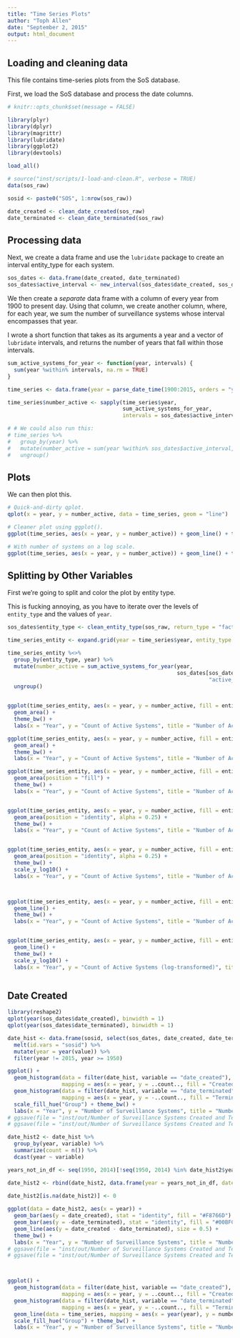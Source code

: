 ```yaml
---
title: "Time Series Plots"
author: "Toph Allen"
date: "September 2, 2015"
output: html_document
---
```


## Loading and cleaning data

This file contains time-series plots from the SoS database.

First, we load the SoS database and process the date columns.

```r
# knitr::opts_chunk$set(message = FALSE)
```


```r
library(plyr)
library(dplyr)
library(magrittr)
library(lubridate)
library(ggplot2)
library(devtools)

load_all()

# source("inst/scripts/1-load-and-clean.R", verbose = TRUE)
data(sos_raw)

sosid <- paste0("SOS", 1:nrow(sos_raw))

date_created <- clean_date_created(sos_raw)
date_terminated <- clean_date_terminated(sos_raw)
```

## Processing data

Next, we create a data frame and use the `lubridate` package to create an interval entity_type for each system.

```r
sos_dates <- data.frame(date_created, date_terminated)
sos_dates$active_interval <- new_interval(sos_dates$date_created, sos_dates$date_terminated)
```

We then create a *separate* data frame with a column of every year from 1900 to present day. Using that column, we create another column, where, for each year, we sum the number of surveillance systems whose interval encompasses that year.

I wrote a short function that takes as its arguments a year and a vector of `lubridate` intervals, and returns the number of years that fall within those intervals.

```r
sum_active_systems_for_year <- function(year, intervals) {
  sum(year %within% intervals, na.rm = TRUE)
}

time_series <- data.frame(year = parse_date_time(1900:2015, orders = "y"))

time_series$number_active <- sapply(time_series$year,
                                    sum_active_systems_for_year,
                                    intervals = sos_dates$active_interval)

# # We could also run this:
# time_series %>%
#   group_by(year) %>%
#   mutate(number_active = sum(year %within% sos_dates$active_interval, na.rm = TRUE)) %>%
#   ungroup()
```

## Plots

We can then plot this.

```r
# Quick-and-dirty qplot.
qplot(x = year, y = number_active, data = time_series, geom = "line")

# Cleaner plot using ggplot().
ggplot(time_series, aes(x = year, y = number_active)) + geom_line() + theme_bw() + labs(x = "Year", y = "Count of Active Systems", title = "Number of Active Surveillance Systems over Time")

# With number of systems on a log scale.
ggplot(time_series, aes(x = year, y = number_active)) + geom_line() + theme_bw() + labs(x = "Year", y = "Count of Active Systems (log scale)", title = "Number of Active Surveillance Systems over Time") + scale_y_log10()

```

## Splitting by Other Variables

First we're going to split and color the plot by entity type.

This is fucking annoying, as you have to iterate over the levels of `entity_type` and the values of `year`.

```r
sos_dates$entity_type <- clean_entity_type(sos_raw, return_type = "factor")

time_series_entity <- expand.grid(year = time_series$year, entity_type = levels(sos_dates$entity_type))

time_series_entity %<>%
  group_by(entity_type, year) %>%
  mutate(number_active = sum_active_systems_for_year(year,
                                                     sos_dates[sos_dates$entity_type == entity_type,
                                                               "active_interval"])) %>%
  ungroup()
  
```

```r
ggplot(time_series_entity, aes(x = year, y = number_active, fill = entity_type, color = entity_type, order = desc(entity_type))) + 
  geom_area() +
  theme_bw() +
  labs(x = "Year", y = "Count of Active Systems", title = "Number of Active Surveillance Systems over Time by Entity Type (area)")

ggplot(time_series_entity, aes(x = year, y = number_active, fill = entity_type, color = entity_type, order = desc(entity_type))) + 
  geom_area() +
  theme_bw() +
  labs(x = "Year", y = "Count of Active Systems", title = "Number of Active Surveillance Systems over Time by Entity Type (area)")

ggplot(time_series_entity, aes(x = year, y = number_active, fill = entity_type, color = entity_type, order = desc(entity_type))) + 
  geom_area(position = "fill") +
  theme_bw() +
  labs(x = "Year", y = "Count of Active Systems", title = "Number of Active Surveillance Systems over Time by Entity Type (area)")


ggplot(time_series_entity, aes(x = year, y = number_active, fill = entity_type, color = entity_type, order = desc(entity_type))) + 
  geom_area(position = "identity", alpha = 0.25) +
  theme_bw() +
  labs(x = "Year", y = "Count of Active Systems", title = "Number of Active Surveillance Systems over Time by Entity Type")


ggplot(time_series_entity, aes(x = year, y = number_active, fill = entity_type, color = entity_type, order = desc(entity_type))) + 
  geom_area(position = "identity", alpha = 0.25) +
  theme_bw() +
  scale_y_log10() +
  labs(x = "Year", y = "Count of Active Systems", title = "Number of Active Surveillance Systems over Time by Entity Type")



ggplot(time_series_entity, aes(x = year, y = number_active, fill = entity_type, color = entity_type, order = desc(entity_type))) + 
  geom_line() + 
  theme_bw() +
  labs(x = "Year", y = "Count of Active Systems", title = "Number of Active Surveillance Systems over Time by Entity Type (line)")


ggplot(time_series_entity, aes(x = year, y = number_active, fill = entity_type, color = entity_type, order = desc(entity_type))) + 
  geom_line() + 
  theme_bw() +
  scale_y_log10() + 
  labs(x = "Year", y = "Count of Active Systems (log-transformed)", title = "Number of Active Surveillance Systems over Time by Entity Type (line)")



```


## Date Created

```r
library(reshape2)
qplot(year(sos_dates$date_created), binwidth = 1)
qplot(year(sos_dates$date_terminated), binwidth = 1)

date_hist <- data.frame(sosid, select(sos_dates, date_created, date_terminated)) %>%
  melt(id.vars = "sosid") %>%
  mutate(year = year(value)) %>%
  filter(year != 2015, year >= 1950)

ggplot() +
  geom_histogram(data = filter(date_hist, variable == "date_created"),
                 mapping = aes(x = year, y = ..count.., fill = "Created"), binwidth = 1) +
  geom_histogram(data = filter(date_hist, variable == "date_terminated"),
                 mapping = aes(x = year, y = -..count.., fill = "Terminated"), binwidth = 1) +
  scale_fill_hue("Group") + theme_bw() +
  labs(x = "Year", y = "Number of Surveillance Systems", title = "Number of Surveillance Systems Created and Terminated")
# ggsave(file = "inst/out/Number of Surveillance Systems Created and Terminated.pdf", width = 6.5, height = 4.5)
# ggsave(file = "inst/out/Number of Surveillance Systems Created and Terminated.png", width = 6.5, height = 4.5)

date_hist2 <- date_hist %>%
  group_by(year, variable) %>%
  summarize(count = n()) %>%
  dcast(year ~ variable)

years_not_in_df <- seq(1950, 2014)[!seq(1950, 2014) %in% date_hist2$year]

date_hist2 <- rbind(date_hist2, data.frame(year = years_not_in_df, date_created = NA, date_terminated = NA))
  
date_hist2[is.na(date_hist2)] <- 0

ggplot(data = date_hist2, aes(x = year)) +
  geom_bar(aes(y = date_created), stat = "identity", fill = "#F8766D") +
  geom_bar(aes(y = -date_terminated), stat = "identity", fill = "#00BFC4") +
  geom_line(aes(y = date_created - date_terminated), size = 0.5) +
  theme_bw() +
  labs(x = "Year", y = "Number of Surveillance Systems", title = "Number of Surveillance Systems Created and Terminated")
# ggsave(file = "inst/out/Number of Surveillance Systems Created and Terminated (with over-under line).pdf", width = 6.5, height = 4.5)
# ggsave(file = "inst/out/Number of Surveillance Systems Created and Terminated (with over-under line).png", width = 6.5, height = 4.5)



ggplot() +
  geom_histogram(data = filter(date_hist, variable == "date_created"),
                 mapping = aes(x = year, y = ..count.., fill = "Created"), binwidth = 1) +
  geom_histogram(data = filter(date_hist, variable == "date_terminated"),
                 mapping = aes(x = year, y = -..count.., fill = "Terminated"), binwidth = 1) +
  geom_line(data = time_series, mapping = aes(x = year(year), y = number_active)) +
  scale_fill_hue("Group") + theme_bw() +
  labs(x = "Year", y = "Number of Surveillance Systems", title = "Number of Surveillance Systems Created and Terminated")

```


